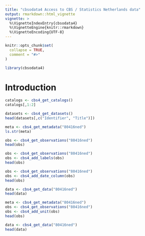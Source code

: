 ```yaml
---
title: "cbsodata4 Access to CBS / Statistics Netherlands data"
output: rmarkdown::html_vignette
vignette: >
  %\VignetteIndexEntry{cbsodata4}
  %\VignetteEngine{knitr::rmarkdown}
  %\VignetteEncoding{UTF-8}
---
```


```r
knitr::opts_chunk$set(
  collapse = TRUE,
  comment = "#>"
)
```

```r
library(cbsodata4)
```

# Introduction

```r
catalogs <- cbs4_get_catalogs() 
catalogs[,1:2]
```


```r
datasets <- cbs4_get_datasets()
head(datasets[,c("Identifier", "Title")])
```

```r
meta <- cbs4_get_metadata("80416ned")
ls.str(meta)
```

```r
obs <- cbs4_get_observations("80416ned")
head(obs)
```


```r
obs <- cbs4_get_observations("80416ned")
obs <- cbs4_add_labels(obs)
head(obs)
```

```r
obs <- cbs4_get_observations("80416ned")
obs <- cbs4_add_date_column(obs)
head(obs)

data <- cbs4_get_data("80416ned")
head(data)
```

```r
meta <- cbs4_get_metadata("80416ned")
obs <- cbs4_get_observations("80416ned")
obs <- cbs4_add_unit(obs)
head(obs)
```

```r
data <- cbs4_get_data("80416ned")
head(data)
```
